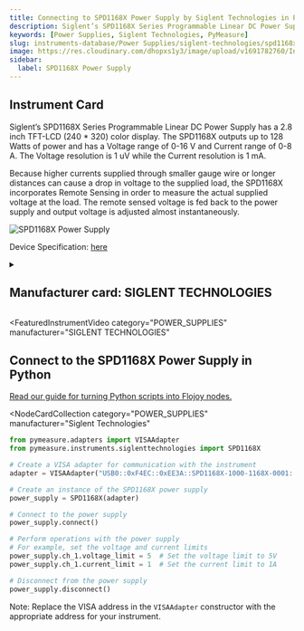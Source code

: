```yaml
---
title: Connecting to SPD1168X Power Supply by Siglent Technologies in Python
description: Siglent’s SPD1168X Series Programmable Linear DC Power Supply has a 2.8 inch TFT-LCD (240 * 320) color display. The SPD1168X outputs up to 128 Watts of power and has a Voltage range of 0-16 V and Current range of 0-8 A. The Voltage resolution is 1 uV while the Current resolution is 1 mA.  Because higher currents supplied through smaller gauge wire or longer distances can cause a drop in voltage to the supplied load, the SPD1168X incorporates Remote Sensing in order to measure the actual supplied voltage at the load. The remote sensed voltage is fed back to the power supply and output voltage is adjusted almost instantaneously.
keywords: [Power Supplies, Siglent Technologies, PyMeasure]
slug: instruments-database/Power Supplies/siglent-technologies/spd1168x-power-supply
image: https://res.cloudinary.com/dhopxs1y3/image/upload/v1691782760/Instruments/Power%20Supplies/SPD1168X-Power-Supply/SPD1168X-Power-Supply.jpg
sidebar:
  label: SPD1168X Power Supply
---
```



## Instrument Card

Siglent’s SPD1168X Series Programmable Linear DC Power Supply has a 2.8 inch TFT-LCD (240 \* 320) color display. The SPD1168X outputs up to 128 Watts of power and has a Voltage range of 0-16 V and Current range of 0-8 A. The Voltage resolution is 1 uV while the Current resolution is 1 mA.

Because higher currents supplied through smaller gauge wire or longer distances can cause a drop in voltage to the supplied load, the SPD1168X incorporates Remote Sensing in order to measure the actual supplied voltage at the load. The remote sensed voltage is fed back to the power supply and output voltage is adjusted almost instantaneously.

![SPD1168X Power Supply](https://res.cloudinary.com/dhopxs1y3/image/upload/v1691782760/Instruments/Power%20Supplies/SPD1168X-Power-Supply/SPD1168X-Power-Supply.jpg)

Device Specification: [here](https://www.electrokit.com/uploads/productfile/41016/SPD1168X_DataSheet_DS0501X-E01A.pdf)

<details style={{ marginTop: "15px"}}>
<summary><h2 style={{display:'inline'}}>Manufacturer card: SIGLENT TECHNOLOGIES</h2></summary>

![SIGLENT TECHNOLOGIES](https://res.cloudinary.com/dhopxs1y3/image/upload/v1692126014/Instruments/Vendor%20Logos/Siglent.png)

**iglent** is a China-based manufacturer specializing in electronic test & measurement instruments. Siglent founders began a preliminary study of digital oscilloscopes in 2002. It founded in 2007, and now Siglent has extended its product line to include digital oscilloscopes, function / arbitrary waveform generators, RF generators，digital multi-meters, DC power supplies, spectrum analyzers, spectrum & vector network analyzers, isolated handheld oscilloscopes, DC electronic loads and other general test instruments.Siglent also manufactured entry-level products for Lecroy.

- Headquarters: Shenzhen, China
- Yearly Revenue (millions, USD): 57
- Vendor Website: [here](https://siglentna.com/)

</details>


<FeaturedInstrumentVideo
  category="POWER_SUPPLIES"
  manufacturer="SIGLENT TECHNOLOGIES"
></FeaturedInstrumentVideo>

## Connect to the SPD1168X Power Supply in Python

[Read our guide for turning Python scripts into Flojoy nodes.](https://docs.flojoy.ai/contribution/blocks/custom-flojoy-block/)


<Tabs>
<TabItem value="Flojoy" label="Flojoy" className="flojoy-instrument-tabs">

<NodeCardCollection
  category="POWER_SUPPLIES"
  manufacturer="Siglent Technologies"
></NodeCardCollection>

</TabItem>
<TabItem value="PyMeasure" label="PyMeasure">

```python
from pymeasure.adapters import VISAAdapter
from pymeasure.instruments.siglenttechnologies import SPD1168X

# Create a VISA adapter for communication with the instrument
adapter = VISAAdapter("USB0::0xF4EC::0xEE3A::SPD1168X-1000-1168X-0001::0::INSTR")

# Create an instance of the SPD1168X power supply
power_supply = SPD1168X(adapter)

# Connect to the power supply
power_supply.connect()

# Perform operations with the power supply
# For example, set the voltage and current limits
power_supply.ch_1.voltage_limit = 5  # Set the voltage limit to 5V
power_supply.ch_1.current_limit = 1  # Set the current limit to 1A

# Disconnect from the power supply
power_supply.disconnect()
```

Note: Replace the VISA address in the `VISAAdapter` constructor with the appropriate address for your instrument.

</TabItem>
</Tabs>
